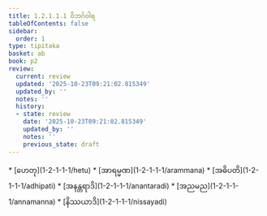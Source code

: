 ```yaml
---
title: 1.2.1.1.1 ဝိဘင်္ဂဝါရ
tableOfContents: false
sidebar:
  order: 1
type: tipitaka
basket: ab
book: p2
review:
  current: review
  updated: '2025-10-23T09:21:02.815349'
  updated_by: ''
  notes: ''
  history:
  - state: review
    date: '2025-10-23T09:21:02.815349'
    updated_by: ''
    notes: ''
    previous_state: draft
---
```



<ReviewStatus review={frontmatter.review} showDetails={true} />

<HypothesisAnnotation frontmatter={frontmatter} />

<DynamicBreadcrumb />



<TableOfContents book="p2" section="1.2.1.1.1">
* [ဟေတု](1-2-1-1-1/hetu)
* [အာရမ္မဏ](1-2-1-1-1/arammana)
* [အဓိပတိ](1-2-1-1-1/adhipati)
* [အနန္တရာဒိ](1-2-1-1-1/anantaradi)
* [အညမည](1-2-1-1-1/annamanna)
* [နိဿယာဒိ](1-2-1-1-1/nissayadi)
</TableOfContents>
